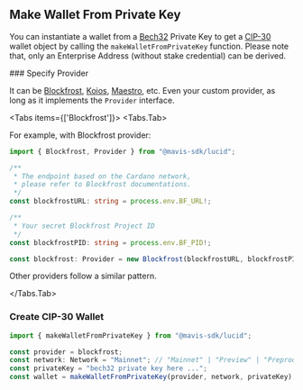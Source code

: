 
## Make Wallet From Private Key

You can instantiate a wallet from a [Bech32](https://github.com/cardano-foundation/CIPs/tree/master/CIP-0005) Private Key to get a [CIP-30](https://github.com/cardano-foundation/CIPs/tree/master/CIP-0030) wallet object by calling the `makeWalletFromPrivateKey` function. Please note that, only an Enterprise Address (without stake credential) can be derived.

<Steps>
### Specify Provider

It can be [Blockfrost](https://blockfrost.io), [Koios](https://koios.rest), [Maestro](https://gomaestro.org), etc. Even your custom provider, as long as it implements the `Provider` interface.

<Tabs items={['Blockfrost']}>
  <Tabs.Tab>

For example, with Blockfrost provider:

```typescript
import { Blockfrost, Provider } from "@mavis-sdk/lucid";

/**
 * The endpoint based on the Cardano network,
 * please refer to Blockfrost documentations.
 */
const blockfrostURL: string = process.env.BF_URL!;

/**
 * Your secret Blockfrost Project ID
 */
const blockfrostPID: string = process.env.BF_PID!;

const blockfrost: Provider = new Blockfrost(blockfrostURL, blockfrostPID);
```

Other providers follow a similar pattern.

</Tabs.Tab>

</Tabs>

### Create CIP-30 Wallet

```typescript
import { makeWalletFromPrivateKey } from "@mavis-sdk/lucid";

const provider = blockfrost;
const network: Network = "Mainnet"; // "Mainnet" | "Preview" | "Preprod" | "Custom"
const privateKey = "bech32 private key here ...";
const wallet = makeWalletFromPrivateKey(provider, network, privateKey); // CIP-30
```

</Steps>
